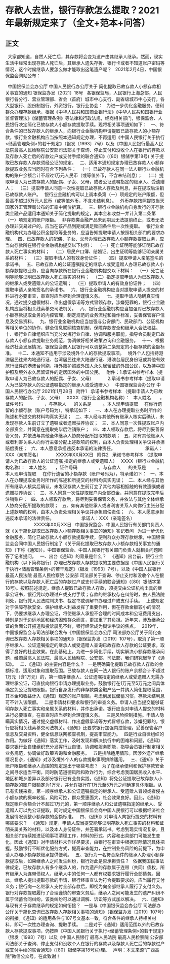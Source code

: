 # 存款人去世，银行存款怎么提取？2021年最新规定来了（全文+范本+问答）
## 正文
 
大家都知道，自然人死亡后，其存款将会变为遗产由其继承人继承。然而，现实生活中经常出现存款人死亡后，其继承人遗失存折、银行卡或者不知道账户密码等情况，这个时候继承人要怎么做才能取出这笔遗产呢？
 
2021年2月4日，中国银保监会网站公布：
 

 
中国银保监会办公厅 中国人民银行办公厅关于
简化提取已故存款人小额存款相关事宜的通知
银保监办发〔2021〕18号
 
各银保监局，人民银行上海总部，人民银行各分行、营业管理部、省会（首府）城市中心支行、副省级城市中心支行，各大型银行、股份制银行，外资银行，银行业协会：
 
为进一步优化金融服务，便利群众办理存款继承，根据《中华人民共和国商业银行法》《中华人民共和国银行业监督管理法》《储蓄管理条例》等法律和行政法规，经商相关部门，银保监会、人民银行决定简化已故存款人小额存款提取手续。现将相关事项通知如下：
 
一、符合条件的已故存款人的继承人，向银行业金融机构申请提取已故存款人的小额存款，银行业金融机构应当按照本通知规定办理，不再适用《中国人民银行关于执行<储蓄管理条例>的若干规定》（银发〔1993〕7号）以及《中国人民银行最高人民法院最高人民检察院公安部司法部关于查询、停止支付和没收个人在银行的存款以及存款人死亡后的存款过户或支付手续的联合通知》(〔80〕银储字第18号) 关于提取已故存款人存款须经公证的规定。
 
二、适用本通知规定办理已故存款人小额存款提取业务应当同时符合下列条件：
 
（一）已故存款人在同一法人银行业金融机构的账户余额合计不超过1万元人民币（或等值外币，不含未结利息）；
 
（二）提取申请人为已故存款人的配偶、子女、父母，或者公证遗嘱指定的继承人、受遗赠人；
 
（三）提取申请人同意一次性提取已故存款人存款及利息，并在提取后注销已故存款人账户。
 
银行业金融机构可以上调本条第（一）项规定的账户限额，但最高不超过5万元人民币（或等值外币，不含未结利息）。
 
外币存款按照提取当天国家外汇管理局公布的汇率中间价折算。
 
三、银行业金融机构自身发行的非存款类金融产品适用本通知关于简化提取的规定，其本金和收益一并计入第二条第（一）项规定的账户限额。
 
非存款类金融产品未到期且无法提前终止，或者无法办理非交易过户的，应当在该产品到期或满足赎回条件后一次性提取。
 
银行业金融机构代为办理公积金提取等业务的，应当告知提取申请人按照相关部门的要求办理。
 
四、已故存款人的配偶、子女、父母办理已故存款人小额存款提取业务，应当向存款所在银行业金融机构提交以下材料：
 
（一）死亡证明等能够证明已故存款人死亡事实的材料；
 
（二）居民户口簿、结婚证、出生证明等能够证明亲属关系的材料；
 
（三）提取申请人的有效身份证件；
 
（四）提取申请人亲笔签名的承诺书。
 
五、已故存款人的公证遗嘱指定的继承人或受遗赠人办理已故存款人小额存款提取业务，应当向存款所在银行业金融机构提交以下材料：
 
（一）死亡证明等能够证明已故存款人死亡事实的材料；
 
（二）指定提取申请人为已故存款人的继承人或受遗赠人的公证遗嘱；
 
（三）提取申请人的有效身份证件；
 
（四）提取申请人亲笔签名的承诺书。
 
六、银行业金融机构应当对提取申请人提交的材料进行必要审查，审查时应当尽到合理谨慎义务。
 
七、提取申请人隐瞒真实情况，通过提交虚假材料、作出虚假承诺等方式冒领存款，涉嫌犯罪的，银行业金融机构应当将相关线索移交司法机关。
 
八、银行业金融机构应当加强对已故存款人小额存款提取业务的内控管理，制定规范的业务流程和操作标准，妥善保管客户信息及交易资料。
 
九、银行业金融机构应当加强与公安部门、民政部门、公证机构等相关单位的协作，健全信息联网核查机制，保障存款安全和继承人合法权益。
 
十、银行业自律组织应当充分发挥行业自律、协调和服务职能，指导会员制定已故存款人小额存款提取业务规范，协调做好相关政策咨询和金融服务。
 
十一、根据经济社会发展情况，银保监会商人民银行可以调整第二条规定的小额存款的金额标准。
 
十二、本通知不适用于涉及境外个人的存款提取事项。
 
境外个人包括持港澳居民往来内地通行证、台湾居民往来大陆通行证、港澳台居民身份证或其他有效旅行证件的港澳台同胞，持外籍护照或外国人永久居留证的外国公民，以及持中国护照及境外永久居留证件的定居国外的中国公民。
 
附件：1.承诺书参考样本（提取申请人为已故存款人的配偶、子女、父母）
          2.承诺书参考样本（提取申请人为已故存款人的公证遗嘱指定的继承人或受遗赠人）
 
中国银保监会办公厅 中国人民银行办公厅
2021年1月28日
 
附件1
 
承诺书参考样本
（提取申请人为已故存款人的配偶、子女、父母）
 
XXXX（银行业金融机构名称）：
 
本人姓名       ，证件号码                 ，与存款人      的关系是         。本人现申请提取     在你行遗留的小额存款（账户号码为），特承诺如下：
 
一、本人在办理提取业务时所作的陈述和所提交的材料均真实无误；
 
二、本人经与其他所有继承人核实后确认，未发现存款人生前订立了遗嘱或者遗赠扶养协议；
 
三、本人同意一次性提取账户内全部资金，并同意在提取完毕后注销账户；
 
四、本人领取存款后，将尽到妥善保管义务，并依法与其他全体继承人协商分配所提取的款项；
 
五、如有其他继承人或者利害关系人向你行主张分配上述款项的权利，由本人负责处理相关争议并承担赔偿责任；
 
六、本人愿意承担违反本承诺的法律责任。
 
                     承诺人：XXX（亲笔签名） 
          XXXX年XX月XX日
 
附件2
 
承诺书参考样本
（提取申请人为已故存款人的公证遗嘱
指定的继承人或受遗赠人）
 
XXXX（银行业金融机构名称）：
 
本人姓名       ，证件号码                 ，与存款人      的关系是         。本人现申请提取     在你行遗留的小额存款（账户号码为），特承诺如下：
 
一、本人在办理提取业务时所作的陈述和所提交的材料均真实无误；
 
二、本人经与其他所有继承人核实后确认，未发现存款人生前订立了其他内容相抵触的有效遗嘱或者遗赠扶养协议；
 
三、本人同意一次性提取账户内全部资金，并同意在提取完毕后注销账户；
 
四、本人领取存款后，将尽到妥善保管义务，并依法与其他全体继承人协商分配所提取的款项；
 
五、如有其他继承人或者利害关系人向你行主张分配上述款项的权利，由本人负责处理相关争议并承担赔偿责任；
 
六、本人愿意承担违反本承诺的法律责任。
 
                   承诺人：XXX（亲笔签名）
                       XXXX年XX月XX日
 
中国银保监会、中国人民银行有关部门负责人就《关于简化提取已故存款人小额存款相关事宜的通知》答记者问
 
为进一步优化金融服务，简化已故存款人小额存款提取手续，便利群众办理存款继承，中国银保监会会同中国人民银行制定了《关于简化提取已故存款人小额存款相关事宜的通知》（下称《通知》）。中国银保监会、中国人民银行有关部门负责人就相关问题回答了记者提问。
 
一、出台《通知》的背景是什么？
 
《通知》出台前，银行业金融机构（以下简称银行）办理已故存款人存款提取的主要依据是《中国人民银行关于执行<储蓄管理条例>的若干规定》（银发〔1993〕7号），以及《中国人民银行 最高人民法院 最高人民检察院 公安部 司法部关于查询、停止支付和没收个人在银行的存款以及存款人死亡后的存款过户或支付手续的联合通知》(〔80〕银储字第18号)。按照前述规定，继承人提取已故存款人存款，须提交由公证机构出具的继承公证书，银行凭以办理过户或支付手续；存款的继承权存在纠纷时，由人民法院判处，银行凭人民法院判决书、裁定书或调解书办理过户或支付手续。
 
上述规定对于保障存款安全、保护继承人利益发挥了重要作用，但在存款金额较小的情况下，仍要求继承人办理公证，将使继承人承担不合理的时间成本和公证费用支出，特别是对于边远地区和经济困难群众而言，更加重了其负担。近年来，涉及继承公证的负面公开报道和投诉屡见不鲜，银行经常成为舆论争议的焦点。
 
2019年，中国银保监会与司法部联合发布《中国银保监会办公厅 司法部办公厅关于简化查询已故存款人存款相关事项的通知》（银保监办发〔2019〕107号），取消了第一顺序继承人、公证遗嘱指定的继承人或受遗赠人查询已故存款人存款的公证要求，取得了良好的社会效果。在此基础上，为进一步简化手续，切实解决小额存款继承问题，经商最高人民法院、最高人民检察院、公安部、司法部，我们研究起草了《通知》。
 
二、《通知》的主要内容是什么？
 
一是明确简化提取已故存款人存款的金额标准、适用对象和提取范围。已故存款人在同一法人银行的账户余额合计不超过1万元（含1万元）的，第一顺序继承人、公证遗嘱指定的继承人或受遗赠人无需办理继承公证，可直接向银行申请办理提取业务。鼓励银行在1万元至5万元之间具体确定免公证提取限额。银行自身发行的非存款类金融产品一并纳入简化提取范围，其本金和收益计入《通知》规定的账户限额。考虑到居民储蓄习惯，存款未结利息可不计入该限额。
 
二是申请材料要求和银行的审查义务。申请人应当提交能够证明存款人死亡事实和亲属关系的材料，并作出承诺。银行应当对申请人提交的材料进行必要审查，在审查时应当尽到合理谨慎义务。
 
三是风险控制措施。申请人隐瞒真实情况，通过提交虚假材料、作出虚假承诺等方式冒领存款，涉嫌犯罪的，银行应将相关线索移交司法机关。《通知》还要求银行加强内控管理，妥善保管客户信息及交易资料，健全信息联网核查机制，提高审查能力。
 
四是行业自律组织的作用。为做好《通知》落实工作，及时发现和解决执行中的困难和问题，《通知》要求银行业自律组织充分发挥行业自律、协调和服务职能，指导会员银行制定相关业务规范，协调做好政策咨询和金融服务。
 
五是排除适用情形。因涉外遗产继承情况复杂，《通知》对涉及境外个人的存款提取事项排除适用。
 
三、《通知》关于账户限额和继承人范围的规定是出于哪些考虑？
 
为了在继承便利和保护存款安全之间寻求适当平衡，同时防范道德风险和欺诈行为，综合考虑我国居民收入水平、地区和城乡差异以及部分银行已有业务实践，《通知》将免公证提取已故存款人小额存款的账户限额定为1万元，并允许银行在1万元至5万元之间确定具体限额。从已有实践来看，第一顺序继承人和公证遗嘱指定的继承人、受遗赠人冒领或者侵占小额存款的概率较低，风险可控，群众受惠面大，社会效果良好。因此，《通知》规定账户余额合计不超过1万元的，第一顺序继承人和公证遗嘱指定的继承人、受遗赠人可以免公证提取，同时规定中国银保监会商中国人民银行可以根据经济社会发展情况调整小额存款的金额标准。
 
四、《通知》对申请人向银行提交的材料有哪些要求？
 
《通知》规定，申请人应当提交能够证明存款人死亡事实的材料和证明亲属关系的材料，以及本人身份证件，并签署承诺书。考虑到现实情况复杂，且相关部门持续推进证明事项清理工作，材料的形式、内容和出具部门可能发生变化，因此《通知》对申请材料未作详尽要求，由银行在审查中根据实际情况具体把握。鼓励银行不断优化服务方式，提高审查能力，在控制业务风险的前提下，为申请人办理小额存款继承提供便利。
 
五、银行为一名符合条件的继承人办理小额存款提取后，如果继承人之间发生纠纷，银行对此是否承担责任？
 
依据我国民事法律规定，已故存款人有多个继承人的，作为遗产的存款属于连带（共同）债权，所有继承人为连带债权人，继承人中的任何一人都有权要求银行履行全部债务。因此，继承人提出提取存款的申请，银行经审查认为符合提取要求的，应当履行支付义务；银行向一名继承人支付全部存款后，即视为向全部继承人履行了支付义务。银行对存款提取履行了合理谨慎的审查义务后，继承人之间可能发生的遗产纠纷不属于储蓄合同纠纷，该类纠纷可以通过调解、诉讼等方式加以解决。
 
六、《通知》与现有关于存款继承的规定如何衔接？
 
一是与《中国银保监会办公厅 司法部办公厅关于简化查询已故存款人存款相关事项的通知》（银保监办发〔2019〕107号）的衔接。《通知》的适用条件与107号文基本一致，符合条件的继承人持相关材料，即可一次性办理查询、提取手续。
 
二是对于《通知》适用范围以外的已故存款人存款提取事项，仍按照《中国人民银行关于执行<储蓄管理条例>的若干规定》（银发〔1993〕7号）以及《中国人民银行 最高人民法院 最高人民检察院 公安部  司法部关于查询、停止支付和没收个人在银行的存款以及存款人死亡后的存款过户或支付手续的联合通知》(〔80〕银储字第18号)办理。
 
声明：本文来源“广西高院”微信公众号，在此致谢！
 
